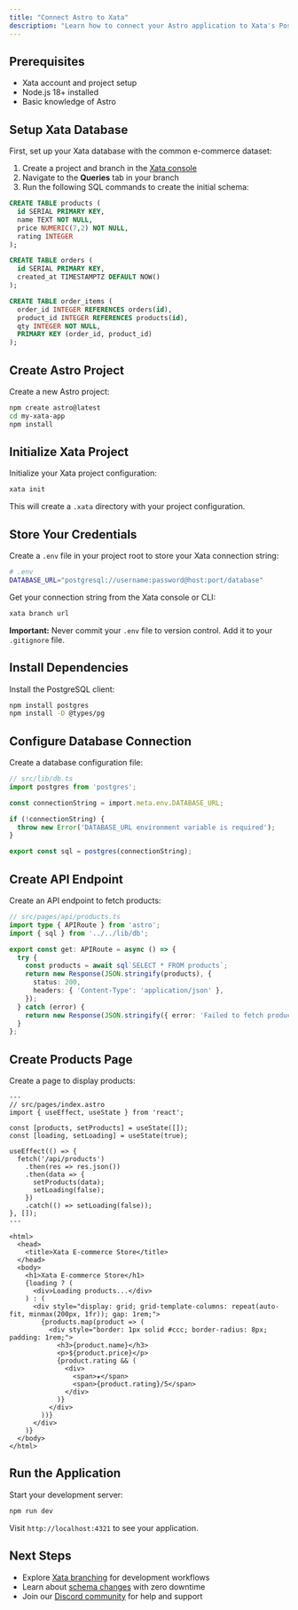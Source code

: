 ```yaml
---
title: "Connect Astro to Xata"
description: "Learn how to connect your Astro application to Xata's PostgreSQL platform. Get started with Astro and PostgreSQL for fast, modern web apps."
---
```


## Prerequisites

- Xata account and project setup
- Node.js 18+ installed
- Basic knowledge of Astro

## Setup Xata Database

First, set up your Xata database with the common e-commerce dataset:

1. Create a project and branch in the [Xata console](https://console.xata.io)
2. Navigate to the **Queries** tab in your branch
3. Run the following SQL commands to create the initial schema:

```sql
CREATE TABLE products (
  id SERIAL PRIMARY KEY,
  name TEXT NOT NULL,
  price NUMERIC(7,2) NOT NULL,
  rating INTEGER
);

CREATE TABLE orders (
  id SERIAL PRIMARY KEY,
  created_at TIMESTAMPTZ DEFAULT NOW()
);

CREATE TABLE order_items (
  order_id INTEGER REFERENCES orders(id),
  product_id INTEGER REFERENCES products(id),
  qty INTEGER NOT NULL,
  PRIMARY KEY (order_id, product_id)
);
```

## Create Astro Project

Create a new Astro project:

```bash
npm create astro@latest
cd my-xata-app
npm install
```

## Initialize Xata Project

Initialize your Xata project configuration:

```bash
xata init
```

This will create a `.xata` directory with your project configuration.

## Store Your Credentials

Create a `.env` file in your project root to store your Xata connection string:

```bash
# .env
DATABASE_URL="postgresql://username:password@host:port/database"
```

Get your connection string from the Xata console or CLI:

```bash
xata branch url
```

**Important:** Never commit your `.env` file to version control. Add it to your `.gitignore` file.

## Install Dependencies

Install the PostgreSQL client:

```bash
npm install postgres
npm install -D @types/pg
```

## Configure Database Connection

Create a database configuration file:

```typescript
// src/lib/db.ts
import postgres from 'postgres';

const connectionString = import.meta.env.DATABASE_URL;

if (!connectionString) {
  throw new Error('DATABASE_URL environment variable is required');
}

export const sql = postgres(connectionString);
```

## Create API Endpoint

Create an API endpoint to fetch products:

```typescript
// src/pages/api/products.ts
import type { APIRoute } from 'astro';
import { sql } from '../../lib/db';

export const get: APIRoute = async () => {
  try {
    const products = await sql`SELECT * FROM products`;
    return new Response(JSON.stringify(products), {
      status: 200,
      headers: { 'Content-Type': 'application/json' },
    });
  } catch (error) {
    return new Response(JSON.stringify({ error: 'Failed to fetch products' }), { status: 500 });
  }
};
```

## Create Products Page

Create a page to display products:

```astro
---
// src/pages/index.astro
import { useEffect, useState } from 'react';

const [products, setProducts] = useState([]);
const [loading, setLoading] = useState(true);

useEffect(() => {
  fetch('/api/products')
    .then(res => res.json())
    .then(data => {
      setProducts(data);
      setLoading(false);
    })
    .catch(() => setLoading(false));
}, []);
---

<html>
  <head>
    <title>Xata E-commerce Store</title>
  </head>
  <body>
    <h1>Xata E-commerce Store</h1>
    {loading ? (
      <div>Loading products...</div>
    ) : (
      <div style="display: grid; grid-template-columns: repeat(auto-fit, minmax(200px, 1fr)); gap: 1rem;">
        {products.map(product => (
          <div style="border: 1px solid #ccc; border-radius: 8px; padding: 1rem;">
            <h3>{product.name}</h3>
            <p>${product.price}</p>
            {product.rating && (
              <div>
                <span>★</span>
                <span>{product.rating}/5</span>
              </div>
            )}
          </div>
        ))}
      </div>
    )}
  </body>
</html>
```



## Run the Application

Start your development server:

```bash
npm run dev
```

Visit `http://localhost:4321` to see your application.

## Next Steps

- Explore [Xata branching](/core-concepts/branching) for development workflows
- Learn about [schema changes](/core-concepts/schema-changes) with zero downtime
- Join our [Discord community](https://discord.gg/xata) for help and support 